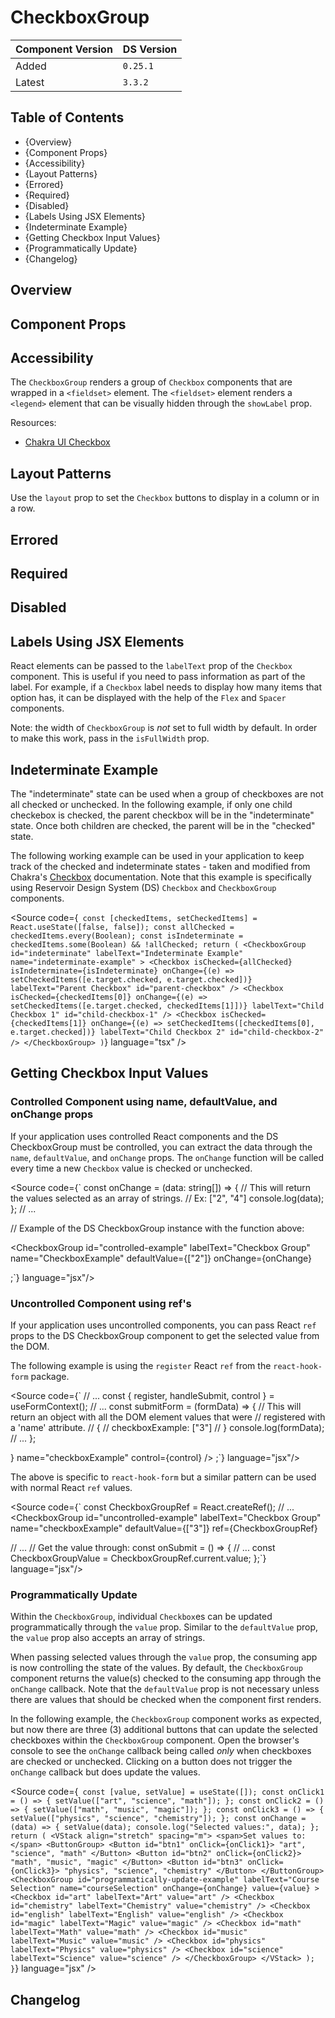 

<Meta of={CheckboxGroupStories} />

# CheckboxGroup

| Component Version | DS Version |
| ----------------- | ---------- |
| Added             | `0.25.1`   |
| Latest            | `3.3.2`    |

## Table of Contents

- {<Link href="#overview" target="_self">Overview</Link>}
- {<Link href="#component-props" target="_self">Component Props</Link>}
- {<Link href="#accessibility" target="_self">Accessibility</Link>}
- {<Link href="#layout-patterns" target="_self">Layout Patterns</Link>}
- {<Link href="#errored" target="_self">Errored</Link>}
- {<Link href="#required" target="_self">Required</Link>}
- {<Link href="#disabled" target="_self">Disabled</Link>}
- {<Link href="#labels-using-jsx-elements" target="_self">Labels Using JSX Elements</Link>}
- {<Link href="#indeterminate-example" target="_self">Indeterminate Example</Link>}
- {<Link href="#getting-checkbox-input-values" target="_self">Getting Checkbox Input Values</Link>}
- {<Link href="#programmatically-update" target="_self">Programmatically Update</Link>}
- {<Link href="#changelog" target="_self">Changelog</Link>}

## Overview

<Description of={CheckboxGroupStories} />

## Component Props

<Canvas of={CheckboxGroupStories.WithControls} />

<ArgTypes of={CheckboxGroupStories.WithControls} />

## Accessibility

The `CheckboxGroup` renders a group of `Checkbox` components that are wrapped in
a `<fieldset>` element. The `<fieldset>` element renders a `<legend>` element that
can be visually hidden through the `showLabel` prop.

Resources:

- [Chakra UI Checkbox](https://chakra-ui.com/docs/components/form/checkbox)

## Layout Patterns

Use the `layout` prop to set the `Checkbox` buttons to display in a column or in
a row.

<Canvas of={CheckboxGroupStories.Layout} />

## Errored

<Canvas of={CheckboxGroupStories.Errored} />

## Required

<Canvas of={CheckboxGroupStories.Required} />

## Disabled

<Canvas of={CheckboxGroupStories.Disabled} />

## Labels Using JSX Elements

React elements can be passed to the `labelText` prop of the `Checkbox`
component. This is useful if you need to pass information as part of the label.
For example, if a `Checkbox` label needs to display how many items that option
has, it can be displayed with the help of the `Flex` and `Spacer` components.

Note: the width of `CheckboxGroup` is _not_ set to full width by default. In
order to make this work, pass in the `isFullWidth` prop.

<Canvas of={CheckboxGroupStories.LabelsUsingJSXElements} />

## Indeterminate Example

The "indeterminate" state can be used when a group of checkboxes are not all
checked or unchecked. In the following example, if only one child checkebox is
checked, the parent checkbox will be in the "indeterminate" state. Once both
children are checked, the parent will be in the "checked" state.

The following working example can be used in your application to keep track of
the checked and indeterminate states - taken and modified from Chakra's
[Checkbox](https://chakra-ui.com/docs/form/checkbox#indeterminate) documentation.
Note that this example is specifically using Reservoir Design System (DS)
`Checkbox` and `CheckboxGroup` components.

<Source
  code={`
  const [checkedItems, setCheckedItems] = React.useState([false, false]);
  const allChecked = checkedItems.every(Boolean);
  const isIndeterminate = checkedItems.some(Boolean) && !allChecked;
  return (
    <CheckboxGroup
      id="indeterminate"
      labelText="Indeterminate Example"
      name="indeterminate-example"
    >
      <Checkbox
        isChecked={allChecked}
        isIndeterminate={isIndeterminate}
        onChange={(e) => setCheckedItems([e.target.checked, e.target.checked])}
        labelText="Parent Checkbox"
        id="parent-checkbox"
      />
      <Checkbox
        isChecked={checkedItems[0]}
        onChange={(e) => setCheckedItems([e.target.checked, checkedItems[1]])}
        labelText="Child Checkbox 1"
        id="child-checkbox-1"
      />
      <Checkbox
        isChecked={checkedItems[1]}
        onChange={(e) => setCheckedItems([checkedItems[0], e.target.checked])}
        labelText="Child Checkbox 2"
        id="child-checkbox-2"
      />
    </CheckboxGroup>
  )`}
  language="tsx"
/>

<Canvas of={CheckboxGroupStories.IndeterminateExample} />

## Getting Checkbox Input Values

### Controlled Component using name, defaultValue, and onChange props

If your application uses controlled React components and the DS CheckboxGroup
must be controlled, you can extract the data through the `name`, `defaultValue`,
and `onChange` props. The `onChange` function will be called every time a new
`Checkbox` value is checked or unchecked.

 <Source
 code={`
 const onChange = (data: string[]) => {
  // This will return the values selected as an array of strings.
  // Ex: ["2", "4"]
  console.log(data);
};
// ...

// Example of the DS CheckboxGroup instance with the function above:

<CheckboxGroup
  id="controlled-example"
  labelText="Checkbox Group"
  name="CheckboxExample"
  defaultValue={["2"]}
  onChange={onChange}
>
  <Checkbox id="checkbox-2" value="2" labelText="Checkbox 2" />
  <Checkbox id="checkbox-3" value="3" labelText="Checkbox 3" />
  <Checkbox id="checkbox-4" value="4" labelText="Checkbox 4" />
</CheckboxGroup>
;`} language="jsx"/>

### Uncontrolled Component using ref's

If your application uses uncontrolled components, you can pass React `ref` props
to the DS CheckboxGroup component to get the selected value from the DOM.

The following example is using the `register` React `ref` from the
`react-hook-form` package.

<Source 
code={`
// ...
const { register, handleSubmit, control } = useFormContext();
// ...
const submitForm = (formData) => {
  // This will return an object with all the DOM element values that were
  // registered with a 'name' attribute.
  // {
  //   checkboxExample: ["3"]
  // }
  console.log(formData);
  // ...
};

<form
  onSubmit={handleSubmit(submitForm)}
  method="post"
  action="/some/api/endpoint"
>
  <Controller
    as={
      <CheckboxGroup
        id="uncontrolled-example"
        labelText="Checkbox Group"
        name="checkboxExample"
        defaultValue={["3"]}
        ref={register()}
      >
        <Checkbox id="checkbox-2" value="2" labelText="Checkbox 2" />
        <Checkbox id="checkbox-3" value="3" labelText="Checkbox 3" />
        <Checkbox id="checkbox-4" value="4" labelText="Checkbox 4" />
      </CheckboxGroup>
    }
    name="checkboxExample"
    control={control}
  />
</form>
;`} language="jsx"/>

The above is specific to `react-hook-form` but a similar pattern can be used
with normal React `ref` values.

<Source 
code={`
const CheckboxGroupRef = React.createRef<HTMLInputElement>();
// ...
<CheckboxGroup
  id="uncontrolled-example"
  labelText="Checkbox Group"
  name="checkboxExample"
  defaultValue={["3"]}
  ref={CheckboxGroupRef}
>
  <Checkbox id="checkbox-2" value="2" labelText="Checkbox 2" />
  <Checkbox id="checkbox-3" value="3" labelText="Checkbox 3" />
  <Checkbox id="checkbox-4" value="4" labelText="Checkbox 4" />
</CheckboxGroup>

// ...
// Get the value through:
const onSubmit = () => {
// ...
const CheckboxGroupValue = CheckboxGroupRef.current.value;
};`} language="jsx"/>

### Programmatically Update

Within the `CheckboxGroup`, individual `Checkbox`es can be updated programmatically
through the `value` prop. Similar to the `defaultValue` prop, the `value` prop
also accepts an array of strings.

When passing selected values through the `value` prop, the consuming app is now
controlling the state of the values. By default, the `CheckboxGroup` component
returns the value(s) checked to the consuming app through the `onChange` callback.
Note that the `defaultValue` prop is not necessary unless there are values that
should be checked when the component first renders.

In the following example, the `CheckboxGroup` component works as expected, but
now there are three (3) additional buttons that can update the selected checkboxes
within the `CheckboxGroup` component. Open the browser's console to see the
`onChange` callback being called _only_ when checkboxes are checked or unchecked.
Clicking on a button does not trigger the `onChange` callback but does update
the values.

<Source
  code={`
  const [value, setValue] = useState([]);
  const onClick1 = () => {
    setValue(["art", "science", "math"]);
  };
  const onClick2 = () => {
    setValue(["math", "music", "magic"]);
  };
  const onClick3 = () => {
    setValue(["physics", "science", "chemistry"]);
  };
  const onChange = (data) => {
    setValue(data);
    console.log("Selected values:", data);
  };
  return (
    <VStack align="stretch" spacing="m">
      <span>Set values to:</span>
      <ButtonGroup>
        <Button id="btn1" onClick={onClick1}>
          "art", "science", "math"
        </Button>
        <Button id="btn2" onClick={onClick2}>
          "math", "music", "magic"
        </Button>
        <Button id="btn3" onClick={onClick3}>
          "physics", "science", "chemistry"
        </Button>
      </ButtonGroup>
      <CheckboxGroup
        id="programmatically-update-example"
        labelText="Course Selection"
        name="courseSelection"
        onChange={onChange}
        value={value}
      >
        <Checkbox id="art" labelText="Art" value="art" />
        <Checkbox id="chemistry" labelText="Chemistry" value="chemistry" />
        <Checkbox id="english" labelText="English" value="english" />
        <Checkbox id="magic" labelText="Magic" value="magic" />
        <Checkbox id="math" labelText="Math" value="math" />
        <Checkbox id="music" labelText="Music" value="music" />
        <Checkbox id="physics" labelText="Physics" value="physics" />
        <Checkbox id="science" labelText="Science" value="science" />
      </CheckboxGroup>
    </VStack>
  );
}`}
  language="jsx"
/>

<Canvas of={CheckboxGroupStories.ProgrammaticallyUpdateValues} />

## Changelog

<ComponentChangelogTable changelogData={changelogData} />
